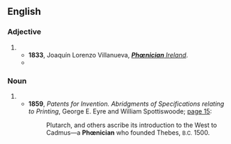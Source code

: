 {{also|Phoenician}}
==English==

===Adjective===
{{en-adj|-}}

# {{obsolete spelling of|en|Phoenician}}
#* '''1833''', Joaquín Lorenzo Villanueva, [http://books.google.com/books?id=M7l6AAAAIAAJ&dq '''''Phœnician''' Ireland''].
#* {{RQ:Landon Ethel Churchill|page=138|volume=III|passage="What diverts me the most," continued Sir George, " is, Ulysses being always called 'the much enduring man.' After all his ten years of wandering are past, pleasantly enough, the greater portion of them being spent with Circe and Calypso—to be sure, it was rather tiresome staying so long with the last—how he must have enjoyed his flirtation with the '''Phœnician''' princess!"}}

===Noun===
{{en-noun}}

# {{obsolete spelling of|en|Phoenician}}
#* '''1859''', ''Patents for Invention. Abridgments of Specifications relating to Printing'', George E. Eyre and William Spottiswoode; [http://books.google.com/books?id=zJAhbHXjyqQC&hl=en&pg=PA15#v=onepage&q&f=false page 15]:
#*: Plutarch, and others ascribe its introduction to the West to Cadmus—a '''Phœnician''' who founded Thebes, <small>B.C.</small> 1500.
